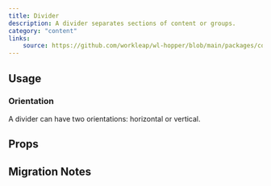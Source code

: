 ```yaml
---
title: Divider
description: A divider separates sections of content or groups.
category: "content"
links:
    source: https://github.com/workleap/wl-hopper/blob/main/packages/components/src/divider/src/Divider.tsx
---
```


<Example src="divider/docs/preview" isOpen />

## Usage

### Orientation

A divider can have two orientations: horizontal or vertical.

<Example src="divider/docs/orientation" />

## Props

<PropTable component="Divider" />

## Migration Notes

<MigrateGuide src="divider/docs/migration-notes" />
